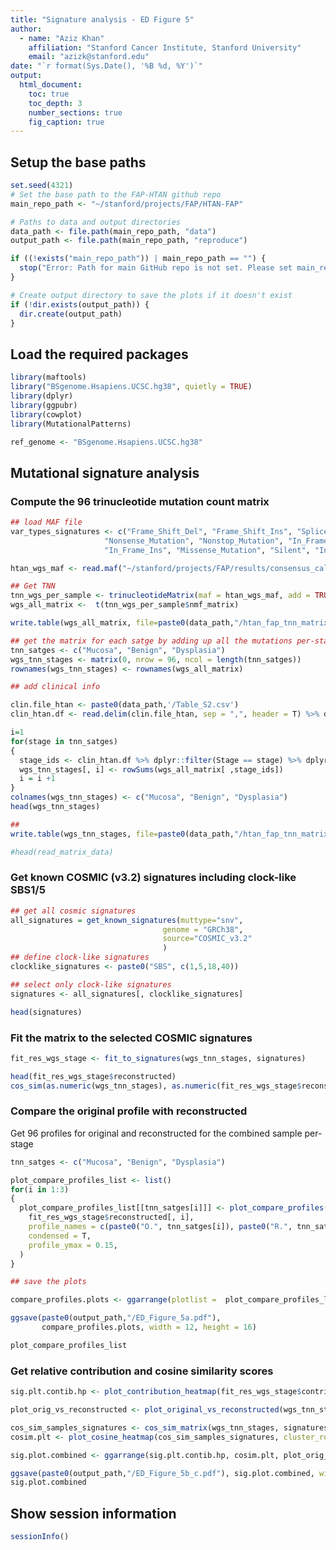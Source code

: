 ```yaml
---
title: "Signature analysis - ED Figure 5"
author: 
  - name: "Aziz Khan"
    affiliation: "Stanford Cancer Institute, Stanford University"
    email: "azizk@stanford.edu"
date: "`r format(Sys.Date(), '%B %d, %Y')`"
output:
  html_document:
    toc: true
    toc_depth: 3
    number_sections: true
    fig_caption: true
---
```


## Setup the base paths
```r

set.seed(4321)
# Set the base path to the FAP-HTAN github repo
main_repo_path <- "~/stanford/projects/FAP/HTAN-FAP"

# Paths to data and output directories
data_path <- file.path(main_repo_path, "data")
output_path <- file.path(main_repo_path, "reproduce")

if ((!exists("main_repo_path")) | main_repo_path == "") {
  stop("Error: Path for main GitHub repo is not set. Please set main_repo_path <- '/path/to/repo/HTAN-FAP' and try again!")
}

# Create output directory to save the plots if it doesn't exist
if (!dir.exists(output_path)) {
  dir.create(output_path)
}
```

## Load the required packages

```r
library(maftools)
library("BSgenome.Hsapiens.UCSC.hg38", quietly = TRUE)
library(dplyr)
library(ggpubr)
library(cowplot)
library(MutationalPatterns)

ref_genome <- "BSgenome.Hsapiens.UCSC.hg38"
```


## Mutational signature analysis

### Compute the 96 trinucleotide mutation count matrix

```r
## load MAF file
var_types_signatures <- c("Frame_Shift_Del", "Frame_Shift_Ins", "Splice_Site", "Translation_Start_Site",
                     "Nonsense_Mutation", "Nonstop_Mutation", "In_Frame_Del",
                     "In_Frame_Ins", "Missense_Mutation", "Silent", "Intron", "RNA", "Splice_Region", "5'UTR", "5'Flank", "3'UTR", "3'Flank","IGR","Targeted_Region" )

htan_wgs_maf <- read.maf("~/stanford/projects/FAP/results/consensus_calls/01.09.2025/HTAN_WGS_filtered_ppVAFs.maf", vc_nonSyn = var_types_signatures)

## Get TNN
tnn_wgs_per_sample <- trinucleotideMatrix(maf = htan_wgs_maf, add = TRUE, useSyn =FALSE, ref_genome = "BSgenome.Hsapiens.UCSC.hg38")
wgs_all_matrix <-  t(tnn_wgs_per_sample$nmf_matrix)

write.table(wgs_all_matrix, file=paste0(data_path,"/htan_fap_tnn_matrix_wgs_per-sample.mat"), sep = "\t", quote = F, row.names = T, col.names = T)

## get the matrix for each satge by adding up all the mutations per-stage
tnn_satges <- c("Mucosa", "Benign", "Dysplasia")
wgs_tnn_stages <- matrix(0, nrow = 96, ncol = length(tnn_satges))
rownames(wgs_tnn_stages) <- rownames(wgs_all_matrix)

## add clinical info

clin.file_htan <- paste0(data_path,'/Table_S2.csv')
clin_htan.df <- read.delim(clin.file_htan, sep = ",", header = T) %>% dplyr::filter(Is_FFPE == "No",  Stage != "AdCa", Has_WGS == "Yes")

i=1
for(stage in tnn_satges)
{
  stage_ids <- clin_htan.df %>% dplyr::filter(Stage == stage) %>% dplyr::select(Tumor_Sample_Barcode) %>% pull()
  wgs_tnn_stages[, i] <- rowSums(wgs_all_matrix[ ,stage_ids])
  i = i +1
}
colnames(wgs_tnn_stages) <- c("Mucosa", "Benign", "Dysplasia")
head(wgs_tnn_stages)

## 
write.table(wgs_tnn_stages, file=paste0(data_path,"/htan_fap_tnn_matrix_wgs_per-stage.mat"), sep = "\t", quote = F, row.names = T, col.names = T)

#head(read_matrix_data)
```


### Get known COSMIC (v3.2) signatures including clock-like SBS1/5


```r

## get all cosmic signatures
all_signatures = get_known_signatures(muttype="snv",
                                  genome = "GRCh38", 
                                  source="COSMIC_v3.2"
                                  )
## define clock-like signatures
clocklike_signatures <- paste0("SBS", c(1,5,18,40))

## select only clock-like signatures
signatures <- all_signatures[, clocklike_signatures]

head(signatures)
```

### Fit the matrix to the selected COSMIC signatures

```r

fit_res_wgs_stage <- fit_to_signatures(wgs_tnn_stages, signatures)

head(fit_res_wgs_stage$reconstructed)
cos_sim(as.numeric(wgs_tnn_stages), as.numeric(fit_res_wgs_stage$reconstructed))
```

### Compare the original profile with reconstructed

Get 96 profiles for original and reconstructed for the combined sample per-stage

```r

tnn_satges <- c("Mucosa", "Benign", "Dysplasia")

plot_compare_profiles_list <- list()
for(i in 1:3)
{
  plot_compare_profiles_list[[tnn_satges[i]]] <- plot_compare_profiles(wgs_tnn_stages[, i],
    fit_res_wgs_stage$reconstructed[, i],
    profile_names = c(paste0("O.", tnn_satges[i]), paste0("R.", tnn_satges[i])),
    condensed = T,
    profile_ymax = 0.15,
  )
}

## save the plots

compare_profiles.plots <- ggarrange(plotlist =  plot_compare_profiles_list, nrow = 3, ncol = 1)

ggsave(paste0(output_path,"/ED_Figure_5a.pdf"),
       compare_profiles.plots, width = 12, height = 16)

plot_compare_profiles_list
```

### Get relative contribution and cosine similarity scores

```r

sig.plt.contib.hp <- plot_contribution_heatmap(fit_res_wgs_stage$contribution, cluster_sigs=F)

plot_orig_vs_reconstructed <- plot_original_vs_reconstructed(wgs_tnn_stages, fit_res_wgs_stage$reconstructed, y_intercept = 0.95) + theme_cowplot(12)

cos_sim_samples_signatures <- cos_sim_matrix(wgs_tnn_stages, signatures)
cosim.plt <- plot_cosine_heatmap(cos_sim_samples_signatures, cluster_rows = TRUE, cluster_cols = TRUE)

sig.plot.combined <- ggarrange(sig.plt.contib.hp, cosim.plt, plot_orig_vs_reconstructed, ncol = 3, widths = c(2,2,1), labels = c("b","c","d"))

ggsave(paste0(output_path,"/ED_Figure_5b_c.pdf"), sig.plot.combined, width = 10, height = 4)
sig.plot.combined

```

## Show session information
```r
sessionInfo()
```


